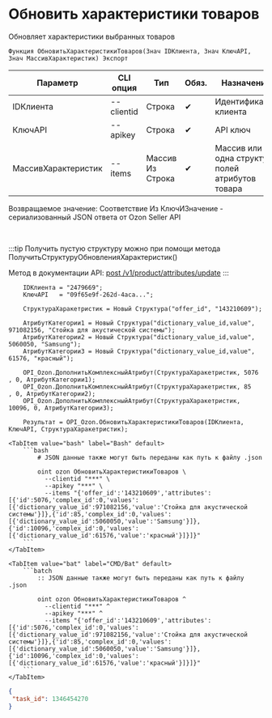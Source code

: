 ﻿---
sidebar_position: 8
---


# Обновить характеристики товаров
 Обновляет характеристики выбранных товаров



`Функция ОбновитьХарактеристикиТоваров(Знач IDКлиента, Знач КлючAPI, Знач МассивХарактеристик) Экспорт`

  | Параметр | CLI опция | Тип | Обяз. | Назначение |
  |-|-|-|-|-|
  | IDКлиента | --clientid | Строка | &#x2714; | Идентификатор клиента |
  | КлючAPI | --apikey | Строка | &#x2714; | API ключ |
  | МассивХарактеристик | --items | Массив Из Строка | &#x2714; | Массив или одна структура полей атрибутов товара |

  
  Возвращаемое значение:   Соответствие Из КлючИЗначение - сериализованный JSON ответа от Ozon Seller API

<br/>

:::tip
Получить пустую структуру можно при помощи метода ПолучитьСтруктуруОбновленияХарактеристик()

Метод в документации API: [post /v1/product/attributes/update](https://docs.ozon.ru/api/seller/#operation/ProductAPI_ProductUpdateAttributes)
:::
<br/>



```bsl title="Пример использования для 1С:Предприятие/OneScript"
    IDКлиента = "2479669";
    КлючAPI   = "09f65e9f-262d-4aca...";

    СтруктураХаракетристик = Новый Структура("offer_id", "143210609");

    АтрибутКатегории1 = Новый Структура("dictionary_value_id,value", 971082156, "Стойка для акустической системы");
    АтрибутКатегории2 = Новый Структура("dictionary_value_id,value", 5060050, "Samsung");
    АтрибутКатегории3 = Новый Структура("dictionary_value_id,value", 61576, "красный");

    OPI_Ozon.ДополнитьКомплексныйАтрибут(СтруктураХаракетристик, 5076 , 0, АтрибутКатегории1);
    OPI_Ozon.ДополнитьКомплексныйАтрибут(СтруктураХаракетристик, 85   , 0, АтрибутКатегории2);
    OPI_Ozon.ДополнитьКомплексныйАтрибут(СтруктураХаракетристик, 10096, 0, АтрибутКатегории3);

    Результат = OPI_Ozon.ОбновитьХарактеристикиТоваров(IDКлиента, КлючAPI, СтруктураХаракетристик);
```
    

 <Tabs>
  
    <TabItem value="bash" label="Bash" default>
        ```bash
            # JSON данные также могут быть переданы как путь к файлу .json
            
            oint ozon ОбновитьХарактеристикиТоваров \
              --clientid "***" \
              --apikey "***" \
              --items "{'offer_id':'143210609','attributes':[{'id':5076,'complex_id':0,'values':[{'dictionary_value_id':971082156,'value':'Стойка для акустической системы'}]},{'id':85,'complex_id':0,'values':[{'dictionary_value_id':5060050,'value':'Samsung'}]},{'id':10096,'complex_id':0,'values':[{'dictionary_value_id':61576,'value':'красный'}]}]}"
        ```
    </TabItem>
  
    <TabItem value="bat" label="CMD/Bat" default>
        ```batch
            :: JSON данные также могут быть переданы как путь к файлу .json
            
            oint ozon ОбновитьХарактеристикиТоваров ^
              --clientid "***" ^
              --apikey "***" ^
              --items "{'offer_id':'143210609','attributes':[{'id':5076,'complex_id':0,'values':[{'dictionary_value_id':971082156,'value':'Стойка для акустической системы'}]},{'id':85,'complex_id':0,'values':[{'dictionary_value_id':5060050,'value':'Samsung'}]},{'id':10096,'complex_id':0,'values':[{'dictionary_value_id':61576,'value':'красный'}]}]}"
        ```
    </TabItem>
</Tabs>


```json title="Результат"
{
 "task_id": 1346454270
}
```
